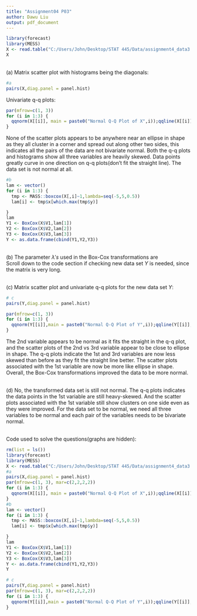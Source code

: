 ---
title: "Assignment04 P03"
author: Dawu Liu
output: pdf_document
---

```{r, echo=FALSE, results='hide',message=FALSE}
library(forecast)
library(MESS)
X <- read.table("C:/Users/John/Desktop/STAT 445/Data/assignment4_data3.txt", sep = ",")
X
```
\
(a) Matrix scatter plot with histograms being the diagonals:

```{r echo=FALSE, results='hide'}
#a
pairs(X,diag.panel = panel.hist)
```

Univariate q-q plots:

```{r echo=FALSE, results='hide', fig.height=4, fig.width=12}
par(mfrow=c(1, 3))
for (i in 1:3) {
  qqnorm(X[[i]], main = paste0("Normal Q-Q Plot of X",i));qqline(X[[i]],col="red")
}
```

None of the scatter plots appears to be anywhere near an ellipse in shape as they all cluster in a corner and spread out 
along other two sides, this indicates all the pairs of the
data are not bivariate normal. Both the q-q plots and histograms show all three variables are heavily skewed.
Data points greatly curve in one direction on q-q plots(don't fit the straight line). The data set is not normal at all.

```{r  echo=FALSE, results='hide', fig.show='hide'}
#b
lam <- vector()
for (i in 1:3) {
  tmp <- MASS::boxcox(X[,i]~1,lambda=seq(-5,5,0.5))
  lam[i] <- tmp$x[which.max(tmp$y)] 

}
lam
Y1 <- BoxCox(X$V1,lam[1])
Y2 <- BoxCox(X$V2,lam[2])
Y3 <- BoxCox(X$V3,lam[3])
Y <- as.data.frame(cbind(Y1,Y2,Y3))
```
\
(b) The parameter $\lambda's$ used in the Box-Cox transformations are \textbf{3.1818182, 0.1515152, -0.3535354.} \
Scroll down to the code section if checking new data set $Y$ is needed, since the matrix is very long.

\
(c) Matrix scatter plot and univariate q-q plots for the new data set $Y$:

```{r echo=FALSE, results='hide'}
# c
pairs(Y,diag.panel = panel.hist)
```
```{r echo=FALSE, results='hide', fig.height=4, fig.width=12}
par(mfrow=c(1, 3))
for (i in 1:3) {
  qqnorm(Y[[i]],main = paste0("Normal Q-Q Plot of Y",i));qqline(Y[[i]],col="red")
}
```

The 2nd variable appears to be normal as it fits the straight in the q-q plot, and the scatter plots 
of the 2nd vs 3rd variable appear to be close to ellipse in shape. The q-q plots indicate the 1st and 3rd variables are
now less skewed than before as they fit the straight line better. The scatter plots associated with the 1st variable 
are now be more like ellipse in shape. Overall, the Box-Cox transformations improved the data to be more normal.

\
(d) No, the transformed data set is still not normal. The q-q plots indicates the data points 
in the 1st variable are still heavy-skewed. And the scatter plots associated with the 1st variable 
still show clusters on one side even as they were improved.
For the data set to be normal, we need all three variables to be normal and each pair of the variables
needs to be bivariate normal.

\
Code used to solve the questions(graphs are hidden):
```{r fig.show='hide'}
rm(list = ls())
library(forecast)
library(MESS)
X <- read.table("C:/Users/John/Desktop/STAT 445/Data/assignment4_data3.txt", sep = ",")
#a
pairs(X,diag.panel = panel.hist)
par(mfrow=c(1, 3), mar=c(2,2,2,2))
for (i in 1:3) {
  qqnorm(X[[i]], main = paste0("Normal Q-Q Plot of X",i));qqline(X[[i]],col="red")
}
#b
lam <- vector()
for (i in 1:3) {
  tmp <- MASS::boxcox(X[,i]~1,lambda=seq(-5,5,0.5))
  lam[i] <- tmp$x[which.max(tmp$y)] 

}
lam
Y1 <- BoxCox(X$V1,lam[1])
Y2 <- BoxCox(X$V2,lam[2])
Y3 <- BoxCox(X$V3,lam[3])
Y <- as.data.frame(cbind(Y1,Y2,Y3))
Y

# c
pairs(Y,diag.panel = panel.hist)
par(mfrow=c(1, 3), mar=c(2,2,2,2))
for (i in 1:3) {
  qqnorm(Y[[i]],main = paste0("Normal Q-Q Plot of Y",i));qqline(Y[[i]],col="red")
}
```

